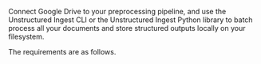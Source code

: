 Connect Google Drive to your preprocessing pipeline, and use the Unstructured Ingest CLI or the Unstructured Ingest Python library to batch process all your documents and store structured outputs locally on your filesystem.

The requirements are as follows.


<SharedGoogleDrive />
<SharedGoogleDriveCLIAPI />

